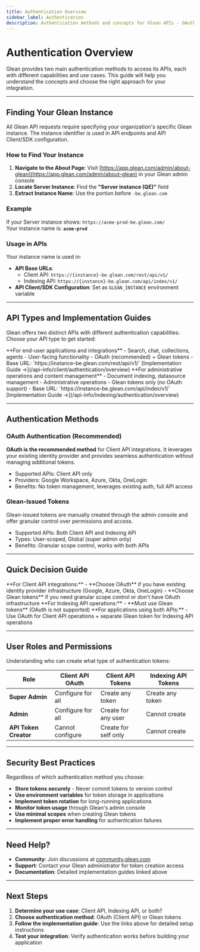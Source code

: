 ```yaml
---
title: Authentication Overview
sidebar_label: Authentication
description: Authentication methods and concepts for Glean APIs - OAuth and Glean-issued tokens
---
```



# Authentication Overview

Glean provides two main authentication methods to access its APIs, each with different capabilities and use cases. This guide will help you understand the concepts and choose the right approach for your integration.

---

## Finding Your Glean Instance

All Glean API requests require specifying your organization's specific Glean instance. The instance identifier is used in API endpoints and API Client/SDK configuration.

### How to Find Your Instance

1. **Navigate to the About Page**: Visit [https://app.glean.com/admin/about-glean](https://app.glean.com/admin/about-glean) in your Glean admin console
2. **Locate Server Instance**: Find the **"Server instance (QE)"** field
3. **Extract Instance Name**: Use the portion before `-be.glean.com`

### Example

If your Server instance shows: `https://acme-prod-be.glean.com/`  
Your instance name is: **`acme-prod`**

### Usage in APIs

Your instance name is used in:

- **API Base URLs**:
  - Client API: `https://{instance}-be.glean.com/rest/api/v1/`
  - Indexing API: `https://{instance}-be.glean.com/api/index/v1/`
- **API Client/SDK Configuration**: Set as `GLEAN_INSTANCE` environment variable

---

## API Types and Implementation Guides

Glean offers two distinct APIs with different authentication capabilities. Choose your API type to get started:

<CardGroup cols={2}>
  <Card title="Client API Authentication" icon="Code">
    **For end-user applications and integrations** - Search, chat, collections,
    agents - User-facing functionality - OAuth (recommended) + Glean tokens -
    Base URL: `https://instance-be.glean.com/rest/api/v1/` [Implementation Guide
    →](/api-info/client/authentication/overview)
  </Card>

  <Card title="Indexing API Authentication" icon="Database">
    **For administrative operations and content management** - Document
    indexing, datasource management - Administrative operations - Glean tokens
    only (no OAuth support) - Base URL:
    `https://instance-be.glean.com/api/index/v1/` [Implementation Guide
    →](/api-info/indexing/authentication/overview)
  </Card>
</CardGroup>

---

## Authentication Methods

### OAuth Authentication (Recommended)

<ApiSupport clientApi={true} />

**OAuth is the recommended method** for Client API integrations. It leverages your existing identity provider and provides seamless authentication without managing additional tokens.

- Supported APIs: Client API only
- Providers: Google Workspace, Azure, Okta, OneLogin
- Benefits: No token management, leverages existing auth, full API access

### Glean-Issued Tokens

<ApiSupport clientApi={true} indexingApi={true} />

Glean-issued tokens are manually created through the admin console and offer granular control over permissions and access.

- Supported APIs: Both Client API and Indexing API
- Types: User-scoped, Global (super admin only)
- Benefits: Granular scope control, works with both APIs

---

## Quick Decision Guide

<Card title="Which Authentication Method Should I Use?" icon="HelpCircle">
  **For Client API integrations:** - **Choose OAuth** if you have existing
  identity provider infrastructure (Google, Azure, Okta, OneLogin) - **Choose
  Glean tokens** if you need granular scope control or don't have OAuth
  infrastructure **For Indexing API operations:** - **Must use Glean tokens**
  (OAuth is not supported) **For applications using both APIs:** - Use OAuth for
  Client API operations + separate Glean token for Indexing API operations
</Card>

---

## User Roles and Permissions

Understanding who can create what type of authentication tokens:

| Role                  | Client API OAuth  | Client API Tokens    | Indexing API Tokens |
| --------------------- | ----------------- | -------------------- | ------------------- |
| **Super Admin**       | Configure for all | Create any token     | Create any token    |
| **Admin**             | Configure for all | Create for any user  | Cannot create       |
| **API Token Creator** | Cannot configure  | Create for self only | Cannot create       |

---

## Security Best Practices

Regardless of which authentication method you choose:

- **Store tokens securely** - Never commit tokens to version control
- **Use environment variables** for token storage in applications
- **Implement token rotation** for long-running applications
- **Monitor token usage** through Glean's admin console
- **Use minimal scopes** when creating Glean tokens
- **Implement proper error handling** for authentication failures

---

## Need Help?

- **Community**: Join discussions at [community.glean.com](https://community.glean.com)
- **Support**: Contact your Glean administrator for token creation access
- **Documentation**: Detailed implementation guides linked above

---

## Next Steps

1. **Determine your use case**: Client API, Indexing API, or both?
2. **Choose authentication method**: OAuth (Client API) or Glean tokens
3. **Follow the implementation guide**: Use the links above for detailed setup instructions
4. **Test your integration**: Verify authentication works before building your application
